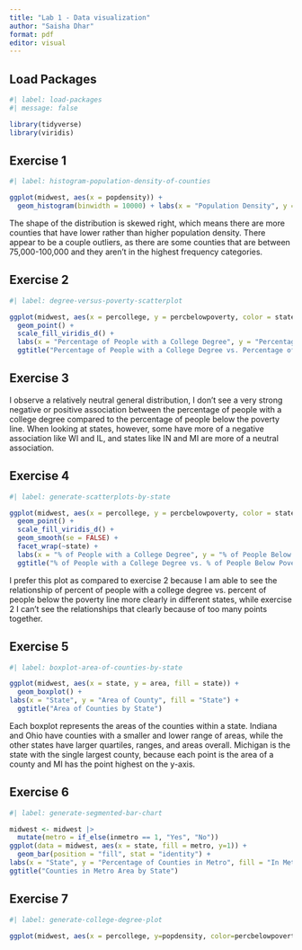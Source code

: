 ```yaml
---
title: "Lab 1 - Data visualization"
author: "Saisha Dhar"
format: pdf
editor: visual
---
```


## Load Packages

```r
#| label: load-packages
#| message: false

library(tidyverse)
library(viridis)

```

## Exercise 1

```r

#| label: histogram-population-density-of-counties

ggplot(midwest, aes(x = popdensity)) +
  geom_histogram(binwidth = 10000) + labs(x = "Population Density", y = "Counties") + ggtitle("Population Density of Counties")

```
The shape of the distribution is skewed right, which means there are more counties that have lower rather than higher population density. There appear to be a couple outliers, as there are some counties that are between 75,000-100,000 and they aren't in the highest frequency categories.


## Exercise 2

```r

#| label: degree-versus-poverty-scatterplot

ggplot(midwest, aes(x = percollege, y = percbelowpoverty, color = state)) +
  geom_point() + 
  scale_fill_viridis_d() +
  labs(x = "Percentage of People with a College Degree", y = "Percentage of People Below Poverty", color = "State") + 
  ggtitle("Percentage of People with a College Degree vs. Percentage of People Below Poverty")

```

## Exercise 3

I observe a relatively neutral general distribution, I don't see a very strong negative or positive association between the percentage of people with a college degree compared to the percentage of people below the poverty line. When looking at states, however, some have more of a negative association like WI and IL, and states like IN and MI are more of a neutral association.  

## Exercise 4

```r
#| label: generate-scatterplots-by-state

ggplot(midwest, aes(x = percollege, y = percbelowpoverty, color = state)) +
  geom_point() + 
  scale_fill_viridis_d() + 
  geom_smooth(se = FALSE) + 
  facet_wrap(~state) +  
  labs(x = "% of People with a College Degree", y = "% of People Below Poverty", color = "State") + 
  ggtitle("% of People with a College Degree vs. % of People Below Poverty by State")

```

I prefer this plot as compared to exercise 2 because I am able to see the relationship of percent of people with a college degree vs. percent of people below the poverty line more clearly in different states, while exercise 2 I can't see the relationships that clearly because of too many points together. 


## Exercise 5

```r

#| label: boxplot-area-of-counties-by-state

ggplot(midwest, aes(x = state, y = area, fill = state)) + 
  geom_boxplot() +
labs(x = "State", y = "Area of County", fill = "State") + 
  ggtitle("Area of Counties by State")

```
Each boxplot represents the areas of the counties within a state. Indiana and Ohio have counties with a smaller and lower range of areas, while the other states have larger quartiles, ranges, and areas overall. Michigan is the state with the single largest county, because each point is the area of a county and MI has the point highest on the y-axis. 

## Exercise 6


```r
#| label: generate-segmented-bar-chart

midwest <- midwest |>
  mutate(metro = if_else(inmetro == 1, "Yes", "No"))
ggplot(data = midwest, aes(x = state, fill = metro, y=1)) +
  geom_bar(position = "fill", stat = "identity") +
labs(x = "State", y = "Percentage of Counties in Metro", fill = "In Metro") +
ggtitle("Counties in Metro Area by State")

```

## Exercise 7

```r
#| label: generate-college-degree-plot

ggplot(midwest, aes(x = percollege, y=popdensity, color=percbelowpoverty)) + geom_point(alpha = 0.5, size = 2) + facet_wrap(~state) + labs(x = "% college educated", y = "Population density (person/unit area)", color = "% below \n poverty line") + ggtitle("Do people with college degrees tend to live in denser areas?") + theme_minimal()

```

